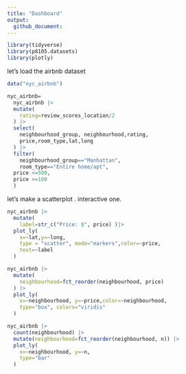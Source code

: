 ```yaml
---
title: "Dashboard"
output: 
  github_document:
---
```

```r
library(tidyverse)
library(p8105.datasets)
library(plotly)
```

let's load the airbnb dataset
```r
data("nyc_airbnb")

nyc_airbnb=
  nyc_airbnb |> 
  mutate(
    rating=review_scores_location/2
  ) |> 
  select(
    neighbourhood_group, neighbourhood,rating, 
    price,room_type,lat,long
  ) |> 
  filter(
    neighbourhood_group=="Manhattan",
    room_type=="Entire home/apt",
  price <=500,
  price >=100
  )

```


let's make a scatterplot . interactive one.
```r
nyc_airbnb |> 
  mutate(
    label=str_c("Price: $", price) )|> 
  plot_ly(
    x=~lat,y=~long,
    type = "scatter", mode="markers",color=~price,
    text=~label
  )
```


```r
nyc_airbnb |> 
  mutate(
    neighbourhood=fct_reorder(neighbourhood, price)
  ) |> 
  plot_ly(
    x=~neighbourhood, y=~price,color=~neighbourhood,
    type="box", colors="viridis"
  )
```
```r
nyc_airbnb |> 
  count(neighbourhood) |> 
  mutate(neighbourhood=fct_reorder(neighbourhood, n)) |> 
  plot_ly(
    x=~neighbourhood, y=~n,
    type="bar"
  )
```
